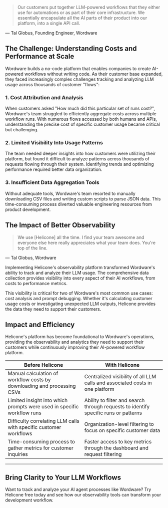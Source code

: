 > Our customers put together LLM-powered workflows that they either use for automations or as part of their core infrastructure. We essentially encapsulate all the AI parts of their product into our platform, into a single API call.

— Tal Globus, Founding Engineer, Wordware

## The Challenge: Understanding Costs and Performance at Scale

Wordware builds a no-code platform that enables companies to create AI-powered workflows without writing code. As their customer base expanded, they faced increasingly complex challenges tracking and analyzing LLM usage across thousands of customer "flows":

### 1. Cost Attribution and Analysis

When customers asked "How much did this particular set of runs cost?", Wordware's team struggled to efficiently aggregate costs across multiple workflow runs. With numerous flows accessed by both humans and APIs, understanding the precise cost of specific customer usage became critical but challenging.

### 2. Limited Visibility Into Usage Patterns

The team needed deeper insights into how customers were utilizing their platform, but found it difficult to analyze patterns across thousands of requests flowing through their system. Identifying trends and optimizing performance required better data organization.

### 3. Insufficient Data Aggregation Tools

Without adequate tools, Wordware's team resorted to manually downloading CSV files and writing custom scripts to parse JSON data. This time-consuming process diverted valuable engineering resources from product development. 

## The Impact of Better Observability

> We use [Helicone] all the time. I find your team awesome and everyone else here really appreciates what your team does. You're top of the line.

— Tal Globus, Wordware

Implementing Helicone's observability platform transformed Wordware's ability to track and analyze their LLM usage. The comprehensive data collection provides visibility into every aspect of their AI workflows, from costs to performance metrics.

This visibility is critical for two of Wordware's most common use cases: cost analysis and prompt debugging. Whether it's calculating customer usage costs or investigating unexpected LLM outputs, Helicone provides the data they need to support their customers.

## Impact and Efficiency

Helicone's platform has become foundational to Wordware's operations, providing the observability and analytics they need to support their customers while continuously improving their AI-powered workflow platform.

| **Before Helicone** | **With Helicone** |
| --- | --- |
| Manual calculation of workflow costs by downloading and processing CSVs | Centralized visibility of all LLM calls and associated costs in one platform |
| Limited insight into which prompts were used in specific workflow runs | Ability to filter and search through requests to identify specific runs or patterns |
| Difficulty correlating LLM calls with specific customer workflows | Organization-level filtering to focus on specific customer data |
| Time-consuming process to gather metrics for customer inquiries | Faster access to key metrics through the dashboard and request filtering |

---

## Bring Clarity to Your LLM Workflows

Want to track and analyze your AI agent processes like Wordware? Try Helicone free today and see how our observability tools can transform your development workflow.